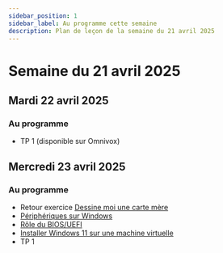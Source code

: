 ```yaml
---
sidebar_position: 1
sidebar_label: Au programme cette semaine
description: Plan de leçon de la semaine du 21 avril 2025
---
```


# Semaine du 21 avril 2025

## Mardi 22 avril 2025

### Au programme

- TP 1 (disponible sur Omnivox)

## Mercredi 23 avril 2025

### Au programme

- Retour exercice [Dessine moi une carte mère](../semaine_01/Exercices/dessine_moi_carte_mere.mdx)
- [Périphériques sur Windows](../semaine_02/windows_peripheriques.mdx)
- [Rôle du BIOS/UEFI](../semaine_02/BIOS_UEFI.mdx)
- [Installer Windows 11 sur une machine virtuelle](../semaine_02/windows_vm.mdx)
- TP 1